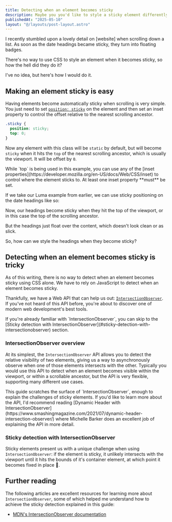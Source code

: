 ```yaml
---
title: Detecting when an element becomes sticky
description: Maybe you you'd like to style a sticky element differently when it becomes sticky, or simply run some code when it becomes sticky. You can't do it with CSS alone, but IntersectionObserver to the rescue!
publishedAt: "2025-05-10"
layout: "@/layouts/post-layout.astro"
---
```



I recently stumbled upon a lovely detail on [website] when scrolling down a list. As soon as the date headings became sticky, they turn into floating badges.

There's no way to use CSS to style an element when it becomes sticky, so how the hell did they do it?

I've no idea, but here's how I would do it.

## Making an element sticky is easy

Having elements become automatically sticky when scrolling is very simple. You just need to set [`position: sticky`](https://developer.mozilla.org/en-US/docs/Web/CSS/position#sticky) on the element and then set an inset property to control the offset relative to the nearest scrolling ancestor.

```css
.sticky {
  position: sticky;
  top: 0;
}
```

Now any element with this class will be `static` by default, but will become `sticky` when it hits the `top` of the nearest scrolling ancestor, which is usually the viewport. It will be offset by `0`.

<Callout type="tip" title="Using inset properties beyond top">
  While `top` is being used in this example, you can use any of the [inset
  properties](https://developer.mozilla.org/en-US/docs/Web/CSS/inset) to control
  where the element sticks to. At least one inset property **must** be set.
</Callout>

If we take our Luma example from earlier, we can use sticky positioning on the date headings like so:

<Example
  name="detecting-sticky-elements-basic"
  className="max-h-64"
  client:load
/>

Now, our headings become sticky when they hit the top of the viewport, or in this case the top of the scrolling ancestor.

But the headings just float over the content, which doesn't look clean or as slick.

So, how can we style the headings when they become sticky?

## Detecting when an element becomes sticky is tricky

As of this writing, there is no way to detect when an element becomes sticky using CSS alone. We have to rely on JavaScript to detect when an element becomes sticky.

Thankfully, we have a Web API that can help us out: [`IntersectionObserver`](https://developer.mozilla.org/en-US/docs/Web/API/Intersection_Observer_API). If you've not heard of this API before, you're about to discover one of modern web development's best tools.

<Callout type="note">
  If you're already familiar with `IntersectionObserver`, you can skip to the
  [Sticky detection with
  IntersectionObserver](#sticky-detection-with-intersectionobserver) section.
</Callout>

### IntersectionObserver overview

At its simplest, the `IntersectionObserver` API allows you to detect the relative visibility of two elements, giving us a way to asynchronously observe when one of those elements intersects with the other. Typically you would use this API to detect when an element becomes visible within the viewport, or within a scrollable ancestor, but the API is very flexible, supporting many different use cases.

<Example name="intersection-observer-basics" client:load />

<Callout type="tip" title="Learning more about IntersectionObserver">
  This guide scratches the surface of `IntersectionObserver`, enough to explain
  the challenges of sticky elements. If you'd like to learn more about the API,
  I'd recommend reading [Dynamic Header with
  IntersectionObserver](https://www.smashingmagazine.com/2021/07/dynamic-header-intersection-observer/)
  where Michelle Barker does an excellent job of explaining the API in more
  detail.
</Callout>

### Sticky detection with IntersectionObserver

Sticky elements present us with a unique challenge when using `IntersectionObserver`: if the element is sticky, it unlikely intersects with the viewport until it hits the bounds of it's container element, at which point it becomes fixed in place 🤔.

<Example
  name="detecting-sticky-elements-simple"
  className="max-h-64"
  client:load
/>

## Further reading

The following articles are excellent resources for learning more about `IntersectionObserver`, some of which helped me understand how to achieve the sticky detection explained in this guide:

- [MDN's IntersectionObserver documentation](https://developer.mozilla.org/en-US/docs/Web/API/Intersection_Observer_API)
